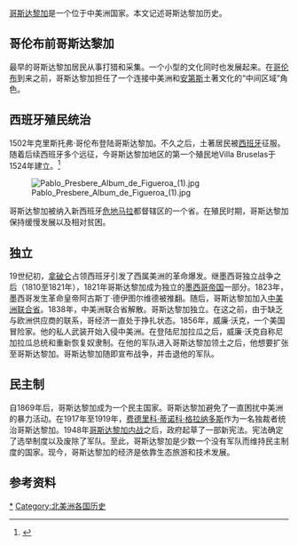 [[哥斯达黎加|哥斯达黎加]]是一个位于中美洲国家。本文记述哥斯达黎加历史。

==哥伦布前哥斯达黎加==
最早的哥斯达黎加居民从事打猎和采集。一个小型的文化同时也发展起来。在[[哥伦布|哥伦布]]到来之前，哥斯达黎加担任了一个连接中美洲和[[安第斯|安第斯]]土著文化的“中间区域”角色。

==西班牙殖民统治==
1502年克里斯托弗·哥伦布登陆哥斯达黎加。不久之后，土著居民被[[西班牙|西班牙]]征服。随着后续西班牙多个远征，今哥斯达黎加地区的第一个殖民地Villa Bruselas于1524年建立。<ref>{{Cite web |url=http://www.guiascostarica.com/history.htm |title=存档副本 |accessdate=2017-01-31 |archive-date=2013-05-01 |archive-url=https://web.archive.org/web/20130501191704/http://www.guiascostarica.com/history.htm |dead-url=no }}</ref>

[[File:Pablo_Presbere_Album_de_Figueroa_(1).jpg|thumb]]

哥斯达黎加被纳入新西班牙[[危地马拉|危地马拉]]都督辖区的一个省。在殖民时期，哥斯达黎加保持缓慢发展以及相对贫困。

==独立==
19世纪初，[[拿破仑|拿破仑]]占领西班牙引发了西属美洲的革命爆发。继墨西哥独立战争之后（1810至1821年），1821年哥斯达黎加成为独立的[[墨西哥帝国|墨西哥帝国]]一部分。1823年，墨西哥发生革命皇帝阿古斯丁·德伊图尔维德被推翻。随后，哥斯达黎加加入[[中美洲联合省|中美洲联合省]]。1838年，中美洲联合省解散。哥斯达黎加独立。在这之前，由于缺乏与欧洲供应商的联系，哥经济一直处于挣扎状态。1856年，威廉·沃克，一个美国冒险家。他的私人武装开始入侵中美洲。在登陆尼加拉瓜之后，威廉·沃克自称尼加拉瓜总统和重新恢复奴隶制。在他的军队进入哥斯达黎加领土之后，他想要扩张至哥斯达黎加。哥斯达黎加随即宣布战争，并击退他的军队。

==民主制==
自1869年后，哥斯达黎加成为一个民主国家。哥斯达黎加避免了一直困扰中美洲的暴力活动。在1917年至1919年，[[费德里科·蒂诺科·格拉纳多斯|费德里科·蒂诺科·格拉纳多斯]]作为一名独裁者统治哥斯达黎加。1948年[[哥斯达黎加内战|哥斯达黎加内战]]之后，政府起草了一部新宪法。宪法确定了选举制度以及废除了军队。至此，哥斯达黎加是少数一个没有军队而维持民主制度的国家。现今，哥斯达黎加的经济是依靠生态旅游和技术发展。

==参考资料==
{{Reflist}}

{{美洲题目|历史}}

[[Category:哥斯大黎加歷史|*]]
[[Category:北美洲各国历史|Category:北美洲各国历史]]